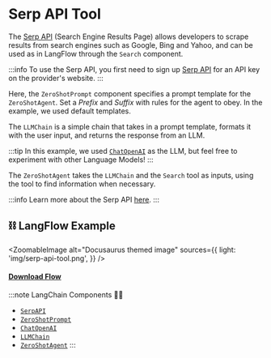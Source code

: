 # Serp API Tool

The [Serp API](https://serpapi.com/) (Search Engine Results Page) allows developers to scrape results from search engines such as Google, Bing and Yahoo, and can be used as in LangFlow through the `Search` component.

:::info
 To use the Serp API, you first need to sign up [Serp API](https://serpapi.com/) for an API key on the provider's website.
:::

Here, the `ZeroShotPrompt` component specifies a prompt template for the `ZeroShotAgent`. Set a _Prefix_ and _Suffix_ with rules for the agent to obey. In the example, we used default templates.

The `LLMChain` is a simple chain that takes in a prompt template, formats it with the user input, and returns the response from an LLM.

:::tip
In this example, we used [`ChatOpenAI`](https://platform.openai.com/) as the LLM, but feel free to experiment with other Language Models!
:::


The `ZeroShotAgent` takes the `LLMChain` and the `Search` tool as inputs, using the tool to find information when necessary.


:::info
Learn more about the Serp API [here](https://python.langchain.com/en/latest/modules/agents/tools/examples/google_serper.html).
:::

## ⛓️ LangFlow Example


<ZoomableImage
  alt="Docusaurus themed image"
  sources={{
    light: 'img/serp-api-tool.png',
  }}
/>

 #### <a target="\_blank" href="json_files/SerpAPI_Tool.json" download>Download Flow</a>

:::note LangChain Components 🦜🔗
- [`SerpAPI`](https://python.langchain.com/en/latest/modules/agents/tools/examples/google_serper.html)
- [`ZeroShotPrompt`](https://python.langchain.com/en/latest/modules/prompts/chat_prompt_template.html)
- [`ChatOpenAI`](https://python.langchain.com/en/latest/use_cases/autonomous_agents/autogpt.html)
- [`LLMChain`](https://python.langchain.com/en/latest/modules/chains/generic/llm_chain.html)
- [`ZeroShotAgent`](https://python.langchain.com/en/latest/modules/agents/agents/custom_mrkl_agent.html)
:::